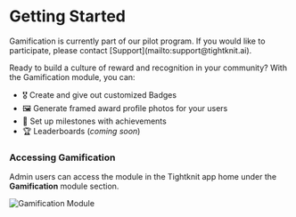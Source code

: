 
# Getting Started

<Callout emoji="✈️">
  Gamification is currently part of our pilot program. If you would like to
  participate, please contact [Support](mailto:support@tightknit.ai).
</Callout>

Ready to build a culture of reward and recognition in your community? With the Gamification module, you can:

- 🎖️ Create and give out customized Badges
- 🖼️ Generate framed award profile photos for your users
- 🎯 Set up milestones with achievements
- 🏆 Leaderboards (_coming soon_)

### Accessing Gamification

Admin users can access the module in the Tightknit app home under the **Gamification** module section.

![Gamification Module](/gamification/gamification-module.png)
